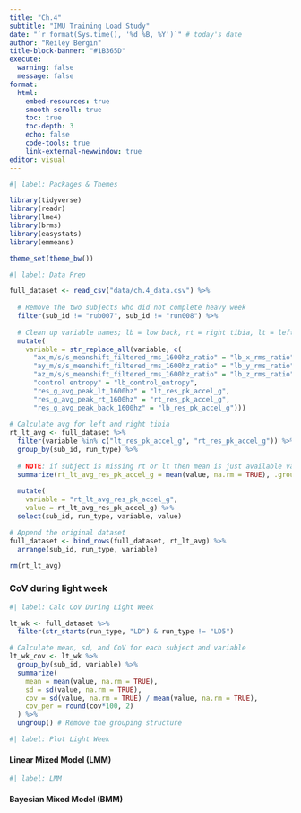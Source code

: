```yaml
---
title: "Ch.4"
subtitle: "IMU Training Load Study"
date: "`r format(Sys.time(), '%d %B, %Y')`" # today's date
author: "Reiley Bergin"
title-block-banner: "#1B365D"
execute:
  warning: false
  message: false
format: 
  html:
    embed-resources: true
    smooth-scroll: true
    toc: true
    toc-depth: 3
    echo: false
    code-tools: true
    link-external-newwindow: true
editor: visual
---
```


```r
#| label: Packages & Themes

library(tidyverse)
library(readr)
library(lme4)
library(brms)
library(easystats)
library(emmeans)

theme_set(theme_bw())
```

```r
#| label: Data Prep

full_dataset <- read_csv("data/ch.4_data.csv") %>%
  
  # Remove the two subjects who did not complete heavy week 
  filter(sub_id != "rub007", sub_id != "run008") %>%
  
  # Clean up variable names; lb = low back, rt = right tibia, lt = left tibia
  mutate(
    variable = str_replace_all(variable, c(
      "ax_m/s/s_meanshift_filtered_rms_1600hz_ratio" = "lb_x_rms_ratio",
      "ay_m/s/s_meanshift_filtered_rms_1600hz_ratio" = "lb_y_rms_ratio",
      "az_m/s/s_meanshift_filtered_rms_1600hz_ratio" = "lb_z_rms_ratio", 
      "control entropy" = "lb_control_entropy",
      "res_g_avg_peak_lt_1600hz" = "lt_res_pk_accel_g",
      "res_g_avg_peak_rt_1600hz" = "rt_res_pk_accel_g",
      "res_g_avg_peak_back_1600hz" = "lb_res_pk_accel_g"))) 
  
# Calculate avg for left and right tibia
rt_lt_avg <- full_dataset %>%
  filter(variable %in% c("lt_res_pk_accel_g", "rt_res_pk_accel_g")) %>%
  group_by(sub_id, run_type) %>%
  
  # NOTE: if subject is missing rt or lt then mean is just available value
  summarize(rt_lt_avg_res_pk_accel_g = mean(value, na.rm = TRUE), .groups = 'drop') %>%
  
  mutate(
    variable = "rt_lt_avg_res_pk_accel_g", 
    value = rt_lt_avg_res_pk_accel_g) %>%
  select(sub_id, run_type, variable, value)

# Append the original dataset
full_dataset <- bind_rows(full_dataset, rt_lt_avg) %>%
  arrange(sub_id, run_type, variable)

rm(rt_lt_avg)
```

### CoV during light week

```r
#| label: Calc CoV During Light Week

lt_wk <- full_dataset %>%
  filter(str_starts(run_type, "LD") & run_type != "LD5")

# Calculate mean, sd, and CoV for each subject and variable
lt_wk_cov <- lt_wk %>%
  group_by(sub_id, variable) %>%
  summarize(
    mean = mean(value, na.rm = TRUE),
    sd = sd(value, na.rm = TRUE),
    cov = sd(value, na.rm = TRUE) / mean(value, na.rm = TRUE), 
    cov_per = round(cov*100, 2)
  ) %>%
  ungroup() # Remove the grouping structure
```

```r
#| label: Plot Light Week

```

#### Linear Mixed Model (LMM)

```r
#| label: LMM
```

#### Bayesian Mixed Model (BMM)
